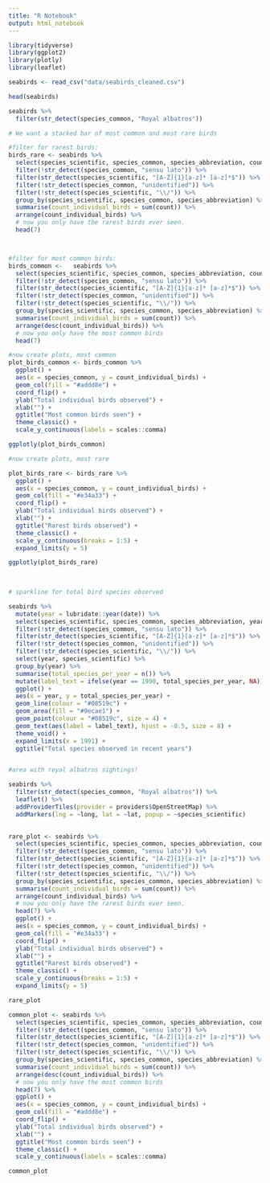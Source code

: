 ```yaml
---
title: "R Notebook"
output: html_notebook
---
```


```r
library(tidyverse)
library(ggplot2)
library(plotly)
library(leaflet)

seabirds <- read_csv("data/seabirds_cleaned.csv")
```
```r
head(seabirds)

seabirds %>% 
  filter(str_detect(species_common, "Royal albatros"))
```
```r
# We want a stacked bar of most common and most rare birds

#filter for rarest birds:
birds_rare <- seabirds %>% 
  select(species_scientific, species_common, species_abbreviation, count) %>%
  filter(!str_detect(species_common, "sensu lato")) %>% 
  filter(str_detect(species_scientific, "[A-Z]{1}[a-z]* [a-z]*$")) %>% 
  filter(!str_detect(species_common, "unidentified")) %>% 
  filter(!str_detect(species_scientific, "\\/")) %>% 
  group_by(species_scientific, species_common, species_abbreviation) %>% 
  summarise(count_individual_birds = sum(count)) %>% 
  arrange(count_individual_birds) %>% 
  # now you only have the rarest birds ever seen.
  head(7)



#filter for most common birds:
birds_common <-   seabirds %>% 
  select(species_scientific, species_common, species_abbreviation, count) %>%
  filter(!str_detect(species_common, "sensu lato")) %>% 
  filter(str_detect(species_scientific, "[A-Z]{1}[a-z]* [a-z]*$")) %>% 
  filter(!str_detect(species_common, "unidentified")) %>% 
  filter(!str_detect(species_scientific, "\\/")) %>% 
  group_by(species_scientific, species_common, species_abbreviation) %>% 
  summarise(count_individual_birds = sum(count)) %>% 
  arrange(desc(count_individual_birds)) %>% 
  # now you only have the most common birds
  head(7)

#now create plots, most common
plot_birds_common <- birds_common %>% 
  ggplot() +
  aes(x = species_common, y = count_individual_birds) +
  geom_col(fill = "#addd8e") +
  coord_flip() +
  ylab("Total individual birds observed") +
  xlab("") +
  ggtitle("Most common birds seen") +
  theme_classic() +
  scale_y_continuous(labels = scales::comma)

ggplotly(plot_birds_common)

#now create plots, most rare

plot_birds_rare <- birds_rare %>% 
  ggplot() +
  aes(x = species_common, y = count_individual_birds) +
  geom_col(fill = "#e34a33") +
  coord_flip() +
  ylab("Total individual birds observed") +
  xlab("") +
  ggtitle("Rarest birds observed") +
  theme_classic() +
  scale_y_continuous(breaks = 1:5) +
  expand_limits(y = 5)

ggplotly(plot_birds_rare)
  
 
```

```r
# sparkline for total bird species observed

seabirds %>% 
  mutate(year = lubridate::year(date)) %>% 
  select(species_scientific, species_common, species_abbreviation, year) %>% 
  filter(!str_detect(species_common, "sensu lato")) %>% 
  filter(str_detect(species_scientific, "[A-Z]{1}[a-z]* [a-z]*$")) %>% 
  filter(!str_detect(species_common, "unidentified")) %>% 
  filter(!str_detect(species_scientific, "\\/")) %>% 
  select(year, species_scientific) %>% 
  group_by(year) %>% 
  summarise(total_species_per_year = n()) %>% 
  mutate(label_text = ifelse(year == 1990, total_species_per_year, NA)) %>% 
  ggplot() +
  aes(x = year, y = total_species_per_year) +
  geom_line(colour = "#08519c") +
  geom_area(fill = "#9ecae1") +
  geom_point(colour = "#08519c", size = 4) +
  geom_text(aes(label = label_text), hjust = -0.5, size = 8) +
  theme_void() +
  expand_limits(x = 1991) +
  ggtitle("Total species observed in recent years")



```
```r
#area with royal albatros sightings!

seabirds %>% 
  filter(str_detect(species_common, "Royal albatros")) %>% 
  leaflet() %>% 
  addProviderTiles(provider = providers$OpenStreetMap) %>% 
  addMarkers(lng = ~long, lat = ~lat, popup = ~species_scientific)
  


```

```r
rare_plot <- seabirds %>% 
  select(species_scientific, species_common, species_abbreviation, count) %>%
  filter(!str_detect(species_common, "sensu lato")) %>% 
  filter(str_detect(species_scientific, "[A-Z]{1}[a-z]* [a-z]*$")) %>% 
  filter(!str_detect(species_common, "unidentified")) %>% 
  filter(!str_detect(species_scientific, "\\/")) %>% 
  group_by(species_scientific, species_common, species_abbreviation) %>% 
  summarise(count_individual_birds = sum(count)) %>% 
  arrange(count_individual_birds) %>% 
  # now you only have the rarest birds ever seen.
  head(7) %>% 
  ggplot() +
  aes(x = species_common, y = count_individual_birds) +
  geom_col(fill = "#e34a33") +
  coord_flip() +
  ylab("Total individual birds observed") +
  xlab("") +
  ggtitle("Rarest birds observed") +
  theme_classic() +
  scale_y_continuous(breaks = 1:5) +
  expand_limits(y = 5)

rare_plot
```
```r
common_plot <- seabirds %>% 
  select(species_scientific, species_common, species_abbreviation, count) %>%
  filter(!str_detect(species_common, "sensu lato")) %>% 
  filter(str_detect(species_scientific, "[A-Z]{1}[a-z]* [a-z]*$")) %>% 
  filter(!str_detect(species_common, "unidentified")) %>% 
  filter(!str_detect(species_scientific, "\\/")) %>% 
  group_by(species_scientific, species_common, species_abbreviation) %>% 
  summarise(count_individual_birds = sum(count)) %>% 
  arrange(desc(count_individual_birds)) %>% 
  # now you only have the most common birds
  head(7) %>% 
  ggplot() +
  aes(x = species_common, y = count_individual_birds) +
  geom_col(fill = "#addd8e") +
  coord_flip() +
  ylab("Total individual birds observed") +
  xlab("") +
  ggtitle("Most common birds seen") +
  theme_classic() +
  scale_y_continuous(labels = scales::comma)

common_plot
```

